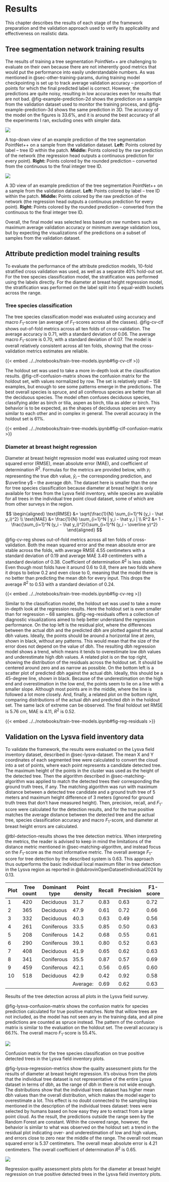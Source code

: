 # Results {#sec-results}

This chapter describes the results of each stage of the framework preparation and the validation approach used to verify its applicability and effectiveness on realistic data.

## Tree segmentation network training results

The results of training a tree segmentation PointNet++ are challenging to evaluate on their own because there are not inherently good metrics that would put the performance into easily understandable numbers.
As was mentioned in @sec-other-training-params, during training model checkpointing is set up to track average validation accuracy – proportion of points for which the final predicted label is correct.
However, the predictions are quite noisy, resulting in low accuracies even for results that are not bad.
@fig-example-prediction-2d shows the prediction on a sample from the validation dataset used to monitor the training process, and @fig-example-prediction-3d shows the same prediction in 3D.
The accuracy of the model on the figures is 33.6%, and it is around the best accuracy of all the experiments I ran, excluding ones with simpler data.

::: {#fig-example-prediction-2d}

![](../images/example_prediction_2d.png)

A top-down view of an example prediction of the tree segmentation PointNet++ on a sample from the validation dataset.
**Left:** Points colored by label – tree ID within the patch.
**Middle:** Points colored by the raw prediction of the network (the regression head outputs a continuous prediction for every point).
**Right:** Points colored by the rounded prediction – converted from the continuous to the final integer tree ID.
:::

::: {#fig-example-prediction-3d}

![](../images/example_prediction_3d.png)

A 3D view of an example prediction of the tree segmentation PointNet++ on a sample from the validation dataset.
**Left:** Points colored by label – tree ID within the patch.
**Middle:** Points colored by the raw prediction of the network (the regression head outputs a continuous prediction for every point).
**Right:** Points colored by the rounded prediction – converted from the continuous to the final integer tree ID.
:::

Overall, the final model was selected less based on raw numbers such as maximum average validation accuracy or minimum average validation loss, but by expecting the visualizations of the predictions on a subset of samples from the validation dataset.

## Attribute prediction model training results

To evaluate the performance of the attribute prediction models, 10-fold stratified cross validation was used, as well as a separate 40% hold-out set.
For the tree species classification model, the stratification was performed using the labels directly.
For the diameter at breast height regression model, the stratification was performed on the label split into 5 equal-width buckets across the range.

### Tree species classification

The tree species classification model was evaluated using accuracy and macro $F_1$-score (an average of $F_1$-scores across all the classes).
@fig-cv-clf shows out-of-fold metrics across all ten folds of cross-validation.
The average accuracy is 0.71, with a standard deviation of 0.06.
The average macro $F_1$-score is 0.70, with a standard deviation of 0.07.
The model is overall relatively consistent across all ten folds, showing that the cross-validation metrics estimates are reliable.

{{< embed ../../notebooks/train-tree-models.ipynb#fig-cv-clf >}}

The holdout set was used to take a more in-depth look at the classification results.
@fig-clf-confusion-matrix shows the confusion matrix for the holdout set, with values normalized by row.
The set is relatively small – 158 examples, but enough to see some patterns emerge in the predictions.
The best overall species is spruce, and all coniferous species are better than all the deciduous species.
The model often confuses deciduous species, classifying alder as birch or tilia, aspen as birch, tilia as alder or birch.
This behavior is to be expected, as the shapes of deciduous species are very similar to each other and in complex in general.
The overall accuracy in the holdout set is 61%.

{{< embed ../../notebooks/train-tree-models.ipynb#fig-clf-confusion-matrix >}}

### Diameter at breast height regression

Diameter at breast height regression model was evaluated using root mean squared error (RMSE), mean absolute error (MAE), and coefficient of determination $R^2$.
Formulas for the metrics are provided below, with $y_i$ representing the true dbh value, $\hat y_i$ – the corresponding prediction, and $\overline y$ – the average dbh.
The dataset here is smaller than the one for tree species classification because diameter at breast height is only available for trees from the Lysva field inventory, while species are available for all trees in the individual tree point cloud dataset, some of which are from other surveys in the region.

$$
\begin{aligned}
\text{RMSE} &= \sqrt{\frac{1}{N} \sum_{i=1}^N (y_i - \hat y_i)^2} \\
\text{MAE} &= \frac{1}{N} \sum_{i=1}^N | y_i - \hat y_i | \\
R^2 &= 1 - \frac{\sum_{i=1}^N (y_i - \hat y_i)^2}{\sum_{i=1}^N (y_i - \overline y)^2}
\end{aligned}
$$

@fig-cv-reg shows out-of-fold metrics across all ten folds of cross-validation.
Both the mean squared error and the mean absolute error are stable across the folds, with average RMSE 4.55 centimeters with a standard deviation of 0.19 and average MAE 3.49 centimeters with a standard deviation of 0.38.
Coefficient of determination $R^2$ is less stable.
Even though most folds have it around 0.6 to 0.8, there are two folds where it drops to below 0.2 and even close to 0, meaning that the model there is no better than predicting the mean dbh for every input.
This drops the average $R^2$ to 0.53 with a standard deviation of 0.24.

{{< embed ../../notebooks/train-tree-models.ipynb#fig-cv-reg >}}

Similar to the classification model, the holdout set was used to take a more in-depth look at the regression results.
Here the holdout set is even smaller than for regression – 68 samples.
@fig-reg-residuals offers a collection of diagnostic visualizations aimed to help better understand the regression performance.
On the top left is the residual plot, where the differences between the actual dbh and the predicted dbh are plotted against the actual dbh values.
Ideally, the points should be around a horizontal line at zero, shown in black, without any patterns.
This would mean that the size of the error does not depend on the value of dbh.
The resulting dbh regression model shows a trend, which means it tends to overestimate low dbh values and underestimate high dbh values.
A related plot is on the top right, showing the distribution of the residuals across the holdout set.
It should be centered around zero and as narrow as possible.
On the bottom left is a scatter plot of predicted dbh against the actual dbh.
Ideally, this should be a 45-degree line, shown in black.
Because of the underestimation on the high end and overestimation in the low end, the points seem to lie on a line with a smaller slope.
Although most points are in the middle, where the line is followed a lot more closely.
And, finally, a related plot on the bottom right, comparing distributions of the actual dbh and predicted dbh in the holdout set.
The same lack of extreme can be observed.
The final holdout set RMSE is 5.76 cm, MAE is 4.11, $R^2$ is 0.52.

{{< embed ../../notebooks/train-tree-models.ipynb#fig-reg-residuals >}}

## Validation on the Lysva field inventory data

To validate the framework, the results were evaluated on the Lysva field inventory dataset, described in @sec-lysva-dataset.
The mean X and Y coordinates of each segmented tree were calculated to convert the cloud into a set of points, where each point represents a candidate detected tree.
The maximum height of the points in the cluster was used as the height of the detected tree.
Then the algorithm described in @sec-matching-algorithm was applied to match the detected trees their corresponding the ground truth trees, if any.
The matching algorithm was run with maximum distance between a detected tree candidate and a ground truth tree of 5 meters and maximum height difference of 3 meters (ignored for ground truth trees that don't have measured height).
Then, precision, recall, and $F_1$-score were calculated for the detection results, and for the true positive matches the average distance between the detected tree and the actual tree, species classification accuracy and macro $F_1$-score, and diameter at breast height errors are calculated.

@tbl-detection-results shows the tree detection metrics.
When interpreting the metrics, the reader is advised to keep in mind the limitations of the distance metric mentioned in @sec-matching-algorithm, and instead focus on the $F_1$-score as the most informative metric.
The overall average $F_1$-score for tree detection by the described system is 0.63.
This approach thus outperforms the basic individual local maximum filter in tree detection in the Lysva region as reported in @dubrovinOpenDatasetIndividual2024 by 0.13.

::: {#tbl-detection-results}
| Plot | Tree count | Dominant type | Point density | Recall | Precision | F1-score | Distance |
|------|------------|---------------|---------------|--------|-----------|----------|----------|
| 1    | 420        | Deciduous     | 31.7          | 0.83   | 0.63      | 0.72     | 0.77     |
| 2    | 365        | Deciduous     | 47.9          | 0.61   | 0.72      | 0.66     | 0.81     |
| 3    | 332        | Deciduous     | 40.3          | 0.63   | 0.49      | 0.56     | 0.85     |
| 4    | 261        | Coniferous    | 33.5          | 0.85   | 0.50      | 0.63     | 1.06     |
| 5    | 208        | Coniferous    | 14.2          | 0.68   | 0.55      | 0.61     | 0.97     |
| 6    | 290        | Coniferous    | 39.1          | 0.80   | 0.52      | 0.63     | 0.83     |
| 7    | 408        | Deciduous     | 41.9          | 0.65   | 0.62      | 0.63     | 0.85     |
| 8    | 341        | Coniferous    | 35.5          | 0.87   | 0.57      | 0.69     | 0.93     |
| 9    | 459        | Coniferous    | 42.1          | 0.56   | 0.65      | 0.60     | 0.92     |
| 10   | 518        | Deciduous     | 42.9          | 0.42   | 0.92      | 0.58     | 0.99     |
|      |            |               | Average:      | 0.69   | 0.62      | 0.63     | 0.90     |

Results of the tree detection across all plots in the Lysva field survey.
:::

@fig-lysva-confusion-matrix shows the confusion matrix for species prediction calculated for true positive matches.
Note that willow trees are not included, as the model has not seen any in the training data, and all pine predictions are counted as spruce instead.
The pattern of the confusion matrix is similar to the evaluation on the holdout set.
The overall accuracy is 66.1%.
The overall macro $F_1$-score is 55.4%.

::: {#fig-lysva-confusion-matrix}
![](../images/lysva-confusion-matrix.png)

Confusion matrix for the tree species classification on true positive detected trees in the Lysva field inventory plots.
:::

@fig-lysva-regression-metrics show the quality assessment plots for the results of diameter at breast height regression.
It's obvious from the plots that the individual tree dataset is not representative of the entire Lysva dataset in terms of dbh, as the range of dbh in there is not wide enough.
The distributions show that the individual trees dataset has higher mean dbh values than the overall distribution, which makes the model eager to overestimate a lot.
This effect is no doubt connected to the sampling bias mentioned in the description of the individual trees dataset: trees were selected by humans based on how easy they are to extract from a large point cloud.
As the result, the predictions outside the range seen by the Random Forest are constant.
Within the covered range, however, the behavior is similar to what was observed on the holdout set: a trend in the residual plot indicating over- and underestimation of low and high values, and errors close to zero near the middle of the range.
The overall root mean squared error is 5.37 centimeters.
The overall mean absolute error is 4.21 centimeters.
The overall coefficient of determination $R^2$ is 0.65.

::: {#fig-lysva-regression-metrics}
![](../images/lysva-regression-metrics.png)

Regression quality assessment plots plots for the diameter at breast height regression on true positive detected trees in the Lysva field inventory plots.
:::
